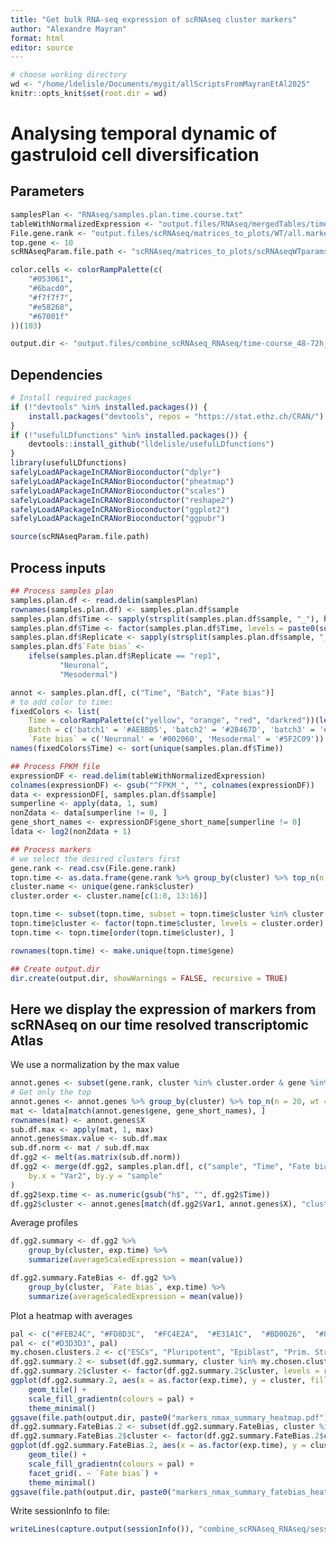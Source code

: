 ```yaml
---
title: "Get bulk RNA-seq expression of scRNAseq cluster markers"
author: "Alexandre Mayran"
format: html
editor: source
---
```


```r
# choose working directory
wd <- "/home/ldelisle/Documents/mygit/allScriptsFromMayranEtAl2025"
knitr::opts_knit$set(root.dir = wd)
```

# Analysing temporal dynamic of gastruloid cell diversification

## Parameters

```r
samplesPlan <- "RNAseq/samples.plan.time.course.txt"
tableWithNormalizedExpression <- "output.files/RNAseq/mergedTables/time_course/AllCufflinks_Simplified.txt.gz"
File.gene.rank <- "output.files/scRNAseq/matrices_to_plots/WT/all.markers.WT.csv"
top.gene <- 10
scRNAseqParam.file.path <- "scRNAseq/matrices_to_plots/scRNAseqWTparams.R"

color.cells <- colorRampPalette(c(
    "#053061",
    "#6bacd0",
    "#f7f7f7",
    "#e58268",
    "#67001f"
))(103)

output.dir <- "output.files/combine_scRNAseq_RNAseq/time-course_48-72h_markers"
```

## Dependencies

```r
# Install required packages
if (!"devtools" %in% installed.packages()) {
    install.packages("devtools", repos = "https://stat.ethz.ch/CRAN/")
}
if (!"usefulLDfunctions" %in% installed.packages()) {
    devtools::install_github("lldelisle/usefulLDfunctions")
}
library(usefulLDfunctions)
safelyLoadAPackageInCRANorBioconductor("dplyr")
safelyLoadAPackageInCRANorBioconductor("pheatmap")
safelyLoadAPackageInCRANorBioconductor("scales")
safelyLoadAPackageInCRANorBioconductor("reshape2")
safelyLoadAPackageInCRANorBioconductor("ggplot2")
safelyLoadAPackageInCRANorBioconductor("ggpubr")

source(scRNAseqParam.file.path)
```

## Process inputs

```r
## Process samples plan
samples.plan.df <- read.delim(samplesPlan)
rownames(samples.plan.df) <- samples.plan.df$sample
samples.plan.df$Time <- sapply(strsplit(samples.plan.df$sample, "_"), head, n = 1)
samples.plan.df$Time <- factor(samples.plan.df$Time, levels = paste0(sort(as.numeric(gsub("h", "", unique(samples.plan.df$Time)))), "h"))
samples.plan.df$Replicate <- sapply(strsplit(samples.plan.df$sample, "_"), tail, n = 1)
samples.plan.df$`Fate bias` <- 
    ifelse(samples.plan.df$Replicate == "rep1",
           "Neuronal",
           "Mesodermal")

annot <- samples.plan.df[, c("Time", "Batch", "Fate bias")]
# to add color to time:
fixedColors <- list(
    Time = colorRampPalette(c("yellow", "orange", "red", "darkred"))(length(unique(samples.plan.df$Time))),
    Batch = c('batch1' = '#AEBBD5', 'batch2' = '#2B467D', 'batch3' = '#BC9B83', 'batch4' = '#5F2C09'),
    `Fate bias` = c('Neuronal' = '#002060', 'Mesodermal' = '#5F2C09'))
names(fixedColors$Time) <- sort(unique(samples.plan.df$Time))

## Process FPKM file
expressionDF <- read.delim(tableWithNormalizedExpression)
colnames(expressionDF) <- gsub("^FPKM_", "", colnames(expressionDF))
data <- expressionDF[, samples.plan.df$sample]
sumperline <- apply(data, 1, sum)
nonZdata <- data[sumperline != 0, ]
gene_short_names <- expressionDF$gene_short_name[sumperline != 0]
ldata <- log2(nonZdata + 1)

## Process markers
# we select the desired clusters first
gene.rank <- read.csv(File.gene.rank)
topn.time <- as.data.frame(gene.rank %>% group_by(cluster) %>% top_n(n = top.gene, wt = avg_log2FC))
cluster.name <- unique(gene.rank$cluster)
cluster.order <- cluster.name[c(1:8, 13:16)]

topn.time <- subset(topn.time, subset = topn.time$cluster %in% cluster.order)
topn.time$cluster <- factor(topn.time$cluster, levels = cluster.order)
topn.time <- topn.time[order(topn.time$cluster), ]

rownames(topn.time) <- make.unique(topn.time$gene)

## Create output.dir
dir.create(output.dir, showWarnings = FALSE, recursive = TRUE)
```

## Here we display the expression of markers from scRNAseq on our time resolved transcriptomic Atlas

We use a normalization by the max value

```r
annot.genes <- subset(gene.rank, cluster %in% cluster.order & gene %in% gene_short_names)
# Get only the top
annot.genes <- annot.genes %>% group_by(cluster) %>% top_n(n = 20, wt = avg_log2FC) %>% as.data.frame()
mat <- ldata[match(annot.genes$gene, gene_short_names), ]
rownames(mat) <- annot.genes$X
sub.df.max <- apply(mat, 1, max)
annot.genes$max.value <- sub.df.max
sub.df.norm <- mat / sub.df.max
df.gg2 <- melt(as.matrix(sub.df.norm))
df.gg2 <- merge(df.gg2, samples.plan.df[, c("sample", "Time", "Fate bias")],
    by.x = "Var2", by.y = "sample"
)
df.gg2$exp.time <- as.numeric(gsub("h$", "", df.gg2$Time))
df.gg2$cluster <- annot.genes[match(df.gg2$Var1, annot.genes$X), "cluster"]
```

Average profiles

```r
df.gg2.summary <- df.gg2 %>%
    group_by(cluster, exp.time) %>%
    summarize(averageScaledExpression = mean(value))

df.gg2.summary.FateBias <- df.gg2 %>%
    group_by(cluster, `Fate bias`, exp.time) %>%
    summarize(averageScaledExpression = mean(value))
```

Plot a heatmap with averages

```r
pal <- c("#FEB24C",	"#FD8D3C",	"#FC4E2A",	"#E31A1C",	"#BD0026",	"#800026")
pal <- c("#D3D3D3", pal)
my.chosen.clusters.2 <- c("ESCs", "Pluripotent", "Epiblast", "Prim. Streak", "Ant. Prim. Streak", "Caudal Mes", "Mixed Mes.","Post. PSM", "Ant. PSM", "Early NMP", "Late NMP", "Neural Tube")
df.gg2.summary.2 <- subset(df.gg2.summary, cluster %in% my.chosen.clusters.2)
df.gg2.summary.2$cluster <- factor(df.gg2.summary.2$cluster, levels = rev(my.chosen.clusters.2))
ggplot(df.gg2.summary.2, aes(x = as.factor(exp.time), y = cluster, fill = averageScaledExpression)) +
    geom_tile() +
    scale_fill_gradientn(colours = pal) +
    theme_minimal()
ggsave(file.path(output.dir, paste0("markers_nmax_summary_heatmap.pdf")), width = 5, height = 5)
df.gg2.summary.FateBias.2 <- subset(df.gg2.summary.FateBias, cluster %in% my.chosen.clusters.2)
df.gg2.summary.FateBias.2$cluster <- factor(df.gg2.summary.FateBias.2$cluster, levels = rev(my.chosen.clusters.2))
ggplot(df.gg2.summary.FateBias.2, aes(x = as.factor(exp.time), y = cluster, fill = averageScaledExpression)) +
    geom_tile() +
    scale_fill_gradientn(colours = pal) +
    facet_grid(. ~ `Fate bias`) +
    theme_minimal()
ggsave(file.path(output.dir, paste0("markers_nmax_summary_fatebias_heatmap.pdf")), width = 8, height = 5)
```

Write sessionInfo to file:

```r
writeLines(capture.output(sessionInfo()), "combine_scRNAseq_RNAseq/sessionInfo_corr_time-course.txt")
```